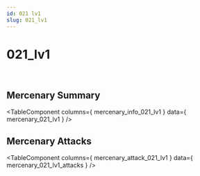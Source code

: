 ```yaml
---
id: 021 lv1
slug: 021_lv1
---
```



# 021_lv1

<div style = {{ display: "flex" }}>
    <Image img={require('@site/static/img/mercenaries/illust/thum_char_view_n_021.jpg')}/>
    <Image img={require('@site/static/img/mercenaries/illust/thum_char_view_o_021.jpg')}/>
</div>

## Mercenary Summary

<TableComponent
  columns={ mercenary_info_021_lv1 }
  data={ mercenary_021_lv1 }
/>

## Mercenary Attacks

<TableComponent
  columns={ mercenary_attack_021_lv1 }
  data={ mercenary_021_lv1_attacks }
/>